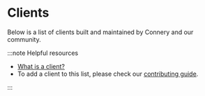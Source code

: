 
# Clients

Below is a list of clients built and maintained by Connery and our community.

:::note Helpful resources

- [What is a client?](/docs/introduction/core-concepts#client)
- To add a client to this list, please check our [contributing guide](https://github.com/connery-io/connery/blob/main/CONTRIBUTING.md).

:::

<DocCardList />
